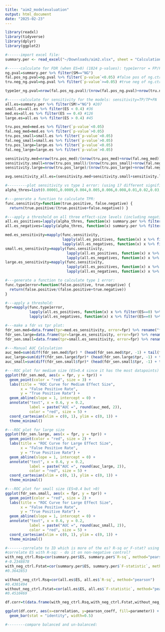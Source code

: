 ```yaml
---
title: "aim2_modelevaluation"
output: html_document
date: "2025-02-23"
---
```


```r
library(readxl)
library(tidyverse)
library(dplyr)
library(ggplot2)

#------import excel file:
summary.per <- read_excel("~/Downloads/aim2.xlsx", sheet = "Calculation.R")

#------calculate for FDR (when ES=0) (1824 p-values): type1error = FP/FP+TN 
ng.pval=summary.per %>% filter(SM=="NG")
fal.pos_ng.pval=ng.pval %>% filter(`p-value`<0.05) #false pos of ng.ctrl
tru.neg_ng.pval=ng.pval %>% filter(`p-value`>=0.05) #true neg of ng.ctrl

type1er_ng.pval=nrow(fal.pos_ng.pval)/(nrow(fal.pos_ng.pval)+nrow(tru.neg_ng.pval)) #0.05917808

#------calculate for sensitivity for the models: sensitivity=TP/TP+FN
all.es=summary.per %>% filter(SM!="NG") #207
small.es=all.es %>% filter(ES < 0.4) #36
med.es=all.es %>% filter(ES == 0.4) #126
large.es=all.es %>% filter(ES > 0.4) #45

tru.pos_med=med.es %>% filter(`p-value`<0.05)
fal.neg_med=med.es %>% filter(`p-value`>0.05)
tru.pos_small=small.es %>% filter(`p-value`<0.05)
fal.neg_small=small.es %>% filter(`p-value`>0.05)
tru.pos_large=large.es %>% filter(`p-value`<0.05)
fal.neg_large=large.es %>% filter(`p-value`>0.05)

sensitivity.med=nrow(tru.pos_med)/(nrow(tru.pos_med)+nrow(fal.neg_med)) #0.7698413
sensitivity.small=nrow(tru.pos_small)/(nrow(tru.pos_small)+nrow(fal.neg_small)) #0.8333333, but this is because we have smaller numb of small ES data points - maybe need some more simulations
sensitivity.large=nrow(tru.pos_large)/(nrow(tru.pos_large)+nrow(fal.neg_large)) #0.9555556, need more simulations

avg.sensitivity_all.es=(sensitivity.med+sensitivity.small+sensitivity.large)/3 

#---------plot sensitivity vs type 1 error: (using 17 different significant alpha thresholds
alpha_thres=list(0.00001,0.0009,0.004,0.005,0.006,0.008,0.01,0.02,0.03,0.05,0.1,0.2,0.375,0.5,0.6,0.8,0.9)

#---generate a function to calculate TPR:
func.sensitivity=function(true.positive, false.negative) {
  return(true.positive/(true.positive+false.negative)) }

#---apply a threshold on all three effect-size levels (including negative ctrls as welll)
all.es_positives=lapply(alpha_thres, function(x) summary.per %>% filter(`p-value`< x))
all.es_negatives=lapply(alpha_thres, function(x) summary.per %>% filter(`p-value`> x))

med.es_sensitivity=mapply(func.sensitivity, 
                          lapply(all.es_positives, function(x) x %>% filter(ES == 0.4) %>% nrow(.)),
                          lapply(all.es_negatives, function(x) x %>% filter(ES == 0.4) %>% nrow(.)))
small.es_sensitivity=mapply(func.sensitivity,
                            lapply(all.es_positives, function(x) x %>% filter(ES > 0 | ES < 0.4) %>% nrow(.)),
                            lapply(all.es_negatives, function(x) x %>% filter(ES > 0 | ES < 0.4) %>% nrow(.)))
large.es_sensitivity=mapply(func.sensitivity,
                            lapply(all.es_positives, function(x) x %>% filter(ES > 0.4) %>% nrow(.)),
                            lapply(all.es_negatives, function(x) x %>% filter(ES > 0.4) %>% nrow(.)))

#---generate a function to calculate type 1 error:
func.type1error=function(false.positive, true.negative) {
  return(false.positive/(false.positive+true.negative))
}

#---apply a threshold:
fpr=mapply(func.type1error, 
           lapply(all.es_positives, function(x) x %>% filter(ES==0) %>% nrow(.)),
           lapply(all.es_negatives, function(x) x %>% filter(ES==0) %>% nrow(.))) 

#---make a fdr vs tpr plot:
fdr_sen.med=data.frame(tpr=med.es_sensitivity, error=fpr) %>% rename("fpr"=c(2))
fdr_sen.large=data.frame(tpr=large.es_sensitivity, error=fpr) %>% rename("fpr"=c(2)) 
fdr_sen.small=data.frame(tpr=small.es_sensitivity, error=fpr) %>% rename("fpr"=c(2)) #this one is funky and did not do well

#---Manual AUC Calculation
auc_med=sum(diff(fdr_sen.med$fpr) * (head(fdr_sen.med$tpr, -1) + tail(fdr_sen.med$tpr, -1)) / 2) #0.81
auc_large=sum(diff(fdr_sen.large$fpr)* (head(fdr_sen.large$tpr, -1) + tail(fdr_sen.large$tpr, -1)) / 2) #0.888
auc_small=sum(diff(fdr_sen.small$fpr)* (head(fdr_sen.small$tpr, -1) + tail(fdr_sen.small$tpr, -1)) / 2) #0.459

#---ROC plot for medium size (ES=0.4 since it has the most datapoints)
ggplot(fdr_sen.med, aes(x = fpr, y = tpr)) +
  geom_point(color = "red", size = 3) +               
  labs(title = "ROC Curve for Medium Effect Size", 
       x = "False Positive Rate", 
       y = "True Positive Rate") +
  geom_abline(slope = 1, intercept = 0) +
  annotate("text", x = 0.6, y = 0.2,                          
           label = paste("AUC =", round(auc_med, 2)), 
           color = "red", size = 5) +
  coord_cartesian(xlim = c(0, 1), ylim = c(0, 1)) +
  theme_minimal()

#---ROC plot for large size
ggplot(fdr_sen.large, aes(x = fpr, y = tpr)) +
  geom_point(color = "red", size = 2) +               
  labs(title = "ROC Curve for Large Effect Size", 
       x = "False Positive Rate", 
       y = "True Positive Rate") +
  geom_abline(slope = 1, intercept = 0) +
  annotate("text", x = 0.6, y = 0.2,                          
           label = paste("AUC =", round(auc_large, 2)), 
           color = "red", size = 5) +
  coord_cartesian(xlim = c(0, 1), ylim = c(0, 1)) +
  theme_minimal()

#---ROC plot for small size (ES<0.4 but >0)
ggplot(fdr_sen.small, aes(x = fpr, y = tpr)) +
  geom_point(color = "red", size = 2) +               
  labs(title = "ROC Curve for Large Effect Size", 
       x = "False Positive Rate", 
       y = "True Positive Rate") +
  geom_abline(slope = 1, intercept = 0) +
  annotate("text", x = 0.6, y = 0.2,                          
           label = paste("AUC =", round(auc_small, 2)), 
           color = "red", size = 5) +
  coord_cartesian(xlim = c(0, 1), ylim = c(0, 1)) +
  theme_minimal()

#-------correlate to ID which is more of the es? R-sq or F-stat? using data with or without negative controls:
#correlate ES with R-sq: - do it on non-negative control?
with_neg_ctrl.Rsq=cor(summary.per$ES, summary.per$`R-sq`, method="pearson") #because if we want to use pearson, both es and r-sq has to be normal
#-0.2348878
with_neg_ctrl.Fstat=cor(summary.per$ES, summary.per$`F-statistic`, method="pearson")
#0.3642853

without_neg_ctrl.Rsq=cor(all.es$ES, all.es$`R-sq`, method="pearson")
#0.4301494
without_neg_ctrl.Fstat=cor(all.es$ES, all.es$`F-statistic`, method="pearson")
#0.4510469

df.corr=t(data.frame(with_neg_ctrl.Rsq,with_neg_ctrl.Fstat,without_neg_ctrl.Rsq,without_neg_ctrl.Fstat)) %>% as.data.frame(.) %>% rename("pearson_coeff"=c(1)) %>% rownames_to_column(var="correlation") %>% mutate(parameter=ifelse(correlation=="with_neg_ctrl.Fstat"|correlation=="without_neg_ctrl.Fstat","f-statistic","r-square"))

ggplot(df.corr, aes(x=correlation, y=pearson_coeff, fill=parameter)) + 
  geom_bar(stat = "identity", width=0.5)

#--------compare balanced and un-balanced:


```

